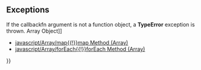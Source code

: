 {{Page_Title}}
{{Flags}}
{{Summary_Section|Returns the elements of an array that meet the condition specified in a callback function.

}}
{{JS_Syntax|Formats={{JS_Syntax_Format
|Format= array1.filter( callbackfn [, thisArg ])}}
|Values={{JS_Syntax_Parameter
|Name=array1
|Required=Required
|Description=An array object.}}{{JS_Syntax_Parameter
|Name=callbackfn
|Required=Required
|Description=A function that accepts up to three arguments. The '''filter''' method calls the callbackfn function one time for each element in the array.}}{{JS_Syntax_Parameter
|Name=thisArg
|Required=Optional
|Description=An object to which the this keyword can refer in the callbackfn function. If thisArg is omitted, undefined is used as the this value.}}
}}
{{JS_Return_Value
|Description=A new array that contains all the values for which the callback function returns true. If the callback function returns false for all elements of array1 , the length of the new array is 0.}}
==Exceptions==
If the callbackfn argument is not a function object, a '''TypeError''' exception is thrown.
{{Remarks_Section
|Remarks=The '''filter''' method calls the callbackfn function one time for each element in the array, in ascending index order. The callback function is not called for missing elements of the array.

In addition to array objects, the '''filter''' method can be used by any object that has a length property and that has numerically indexed property names.

The syntax of the callback function is as follows:

<code>function callbackfn(value, index, array1)</code>

You can declare the callback function by using up to three parameters.

The following table lists the callback function parameters.

{{{!}} class='wikitable'
{{!}}-
! Callback argument
! Definition
{{!}}-
{{!}} value
{{!}} The value of the array element.
{{!}}-
{{!}} index
{{!}} The numeric index of the array element.
{{!}}-
{{!}} array1
{{!}} The array object that contains the element.
{{!}}} 
The '''filter''' method does not directly modify the original array, but the callback function might modify it. The following table describes the results of modifying the array object after the '''filter''' method starts.

{{{!}} class='wikitable'
{{!}}-
! Condition after the '''filter''' method starts
! Element passed to callback function?
{{!}}-
{{!}} Element is added beyond the original length of the array.
{{!}} No.
{{!}}-
{{!}} Element is added to fill in a missing element of the array.
{{!}} Yes, if that index has not yet been passed to the callback function.
{{!}}-
{{!}} Element is changed.
{{!}} Yes, if that element has not yet been passed to the callback function.
{{!}}-
{{!}} Element is deleted from the array.
{{!}} No, unless that element has already been passed to the callback function.
{{!}}} 
}}
{{Examples_Section
|Not_required=No
|Examples={{Single_Example
|Language=JavaScript
|Description=The following example shows how to use the '''filter''' method.

|Code= // Define a callback function.
 function CheckIfPrime(value, index, ar) {
     high = Math.floor(Math.sqrt(value)) + 1;
     
     for (var div = 2; div &lt;= high; div++) {
         if (value % div == 0) {
             return false;
         }
     } 
     return true;
 }
 
 // Create the original array.
 var numbers = [31, 33, 35, 37, 39, 41, 43, 45, 47, 49, 51, 53];
 
 // Get the prime numbers that are in the original array. 
 var primes = numbers.filter(CheckIfPrime);
 
 document.write(primes);
 // Output: 31,37,41,43,47,53
}}{{Single_Example
|Language=JavaScript
|Description=In the following example, the callbackfn argument includes the code of the callback function.

|Code= // Create the original array.
 var arr = [5, "element", 10, "the", true];
 
 // Create an array that contains the string
 // values that are in the original array.
 var result = arr.filter(
     function (value) {
         return (typeof value === 'string');
     }
 );
 
 document.write(result);
 // Output: element, the
}}{{Single_Example
|Language=JavaScript
|Description=The following example displays the names of properties that start with the letter "css" in the <code>window</code> DOM object.

|Code= var filteredNames = Object.getOwnPropertyNames(window).filter(IsC);
 
     for (i in filteredNames)
         document.write(filteredNames[i] + "&lt;br/&gt;");
 
 // Check whether the string starts with "css".
 function IsC(value) {
     var firstChar = value.substr(0, 3);
     if (firstChar.toLowerCase() == "css")
         return true;
     else
         return false;
     }
 
 // Output:
 // CSSRule
 // CSSFontFaceRule
 // CSSImportRule
 // CSSMediaRule
 // CSSNamespaceRule
 // CSSPageRule
 // CSSRuleList
 // CSSStyleDeclaration
 // CSSStyleRule
 // CSSStyleSheet
}}{{Single_Example
|Language=JavaScript
|Description=The following example illustrates the use of the thisArg argument, which specifies an object to which the this keyword can refer.

|Code= var checkNumericRange = function(value) {
     if (typeof value !== 'number')
         return false;
     else 
         return value &gt;= this.minimum &amp;&amp; value &lt;= this.maximum;
 }
 
 var numbers = [6, 12, "15", 16, "the", -12];
 
 // The obj argument enables use of the this value
 // within the callback function.
 var obj = { minimum: 10, maximum: 20 }
 
 var result = numbers.filter(checkNumericRange, obj);
 
 document.write(result);
 // Output: 12,16
}}{{Single_Example
|Language=JavaScript
|Description=The '''filter''' method can be applied to a string instead of an array. The following example shows how to do this.

|Code= // Define a callback function that returns true
 // if the current array element follows a space
 // or is the first character.
 function CheckValue(value, index, ar) {
     if (index == 0)
         return true;
     else
         return ar[index - 1] === " ";
 }
 
 // Create a string.
 var sentence = "The quick brown fox jumps over the lazy dog."; 
 
 // Create an array that contains all characters that follow a space.
 var subset = [].filter.call(sentence, CheckValue); 
 
 // You can use this alternative syntax.
 //var subset = Array.prototype.filter.call(sentence, CheckValue);
 
 document.write(subset);
 // Output: T,q,b,f,j,o,t,l,d
}}}}
{{See_Also_Section
|Manual_links=* [[javascript/Array{{!}}Array Object]]
* [[javascript/Array/map{{!}}map Method (Array)]]
* [[javascript/Array/forEach{{!}}forEach Method (Array)]]
}}
{{Topics | JS Basic}}

{{External_Attribution
|Is_CC-BY-SA=No
|Sources=MSDN
|MDN_link=
|MSDN_link=http://msdn.microsoft.com/en-us/library/ie/ff679973(v=vs.94).aspx
|HTML5Rocks_link=
}}
